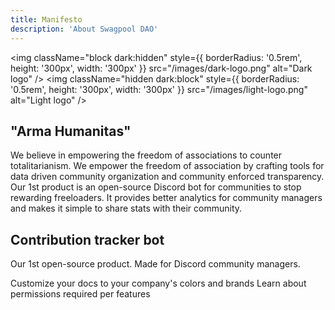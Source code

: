 ```yaml
---
title: Manifesto
description: 'About Swagpool DAO'
---
```


<img
  className="block dark:hidden"
  style={{ borderRadius: '0.5rem', height: '300px', width: '300px' }}
  src="/images/dark-logo.png"
  alt="Dark logo"
/>
<img
  className="hidden dark:block"
  style={{ borderRadius: '0.5rem', height: '300px', width: '300px' }}
  src="/images/light-logo.png"
  alt="Light logo"
/>

## "Arma Humanitas"

We believe in empowering the freedom of associations to counter totalitarianism. 
We empower the freedom of association by crafting tools for data driven community organization and community enforced transparency.
Our 1st product is an open-source Discord bot for communities to stop rewarding freeloaders. 
It provides better analytics for community managers and makes it simple to share stats with their community.

## Contribution tracker bot

Our 1st open-source product. Made for Discord community managers.

<CardGroup cols={2}>
  <Card
    title="Quickstart"
    icon="bolt"
    href="/essentials/quickstart"
  >
    Customize your docs to your company's colors and brands
  </Card>
  <Card
    title="Permissions"
    icon="building-shield"
    href="/essentials/permissions"
  >
    Learn about permissions required per features
  </Card>
</CardGroup>
